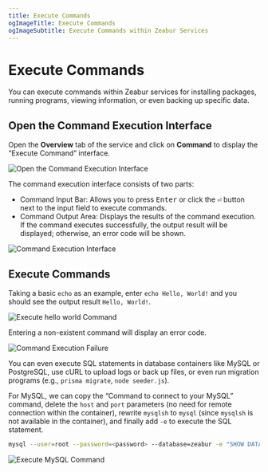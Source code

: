 ```yaml
---
title: Execute Commands
ogImageTitle: Execute Commands
ogImageSubtitle: Execute Commands within Zeabur Services
---
```


# Execute Commands

You can execute commands within Zeabur services for installing packages, running programs, viewing information, or even backing up specific data.

## Open the Command Execution Interface

Open the **Overview** tab of the service and click on **Command** to display the “Execute Command” interface.

![Open the Command Execution Interface](/deploy/command-execution/open-command-executor.webp)

The command execution interface consists of two parts:

- Command Input Bar: Allows you to press <kbd>Enter</kbd> or click the <kbd>⏎</kbd> button next to the input field to execute commands.
- Command Output Area: Displays the results of the command execution. If the command executes successfully, the output result will be displayed; otherwise, an error code will be shown.

![Command Execution Interface](/deploy/command-execution/interface.webp)

## Execute Commands

Taking a basic `echo` as an example, enter `echo Hello, World!` and you should see the output result `Hello, World!`.

![Execute hello world Command](/deploy/command-execution/command-success.webp)

Entering a non-existent command will display an error code.

![Command Execution Failure](/deploy/command-execution/command-error.webp)

You can even execute SQL statements in database containers like MySQL or PostgreSQL, use cURL to upload logs or back up files, or even run migration programs (e.g., `prisma migrate`, `node seeder.js`).

For MySQL, we can copy the “Command to connect to your MySQL” command, delete the `host` and `port` parameters (no need for remote connection within the container), rewrite `mysqlsh` to `mysql` (since `mysqlsh` is not available in the container), and finally add `-e` to execute the SQL statement.

```bash
mysql --user=root --password=<password> --database=zeabur -e "SHOW DATABASES;"
```

![Execute MySQL Command](/deploy/command-execution/mysql-example.webp)
